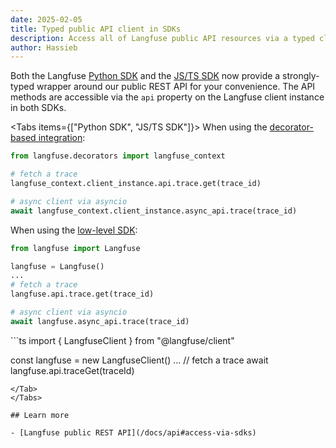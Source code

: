 ```yaml
---
date: 2025-02-05
title: Typed public API client in SDKs
description: Access all of Langfuse public API resources via a typed client in our SDKs
author: Hassieb
---
```



<ChangelogHeader />


Both the Langfuse [Python SDK](/docs/sdk/python/decorators) and the [JS/TS SDK](/docs/sdk/typescript/guide) now provide a strongly-typed wrapper around our public REST API for your convenience. The API methods are accessible via the `api` property on the Langfuse client instance in both SDKs.

<Tabs items={["Python SDK", "JS/TS SDK"]}>
<Tab>
When using the [decorator-based integration](/docs/sdk/python/decorators):

```python
from langfuse.decorators import langfuse_context

# fetch a trace
langfuse_context.client_instance.api.trace.get(trace_id)

# async client via asyncio
await langfuse_context.client_instance.async_api.trace(trace_id)
```

When using the [low-level SDK](/docs/sdk/python/low-level-sdk):

```python
from langfuse import Langfuse

langfuse = Langfuse()
...
# fetch a trace
langfuse.api.trace.get(trace_id)

# async client via asyncio
await langfuse.async_api.trace(trace_id)
```
</Tab>

<Tab>
```ts
import { LangfuseClient } from "@langfuse/client"

const langfuse = new LangfuseClient()
...
// fetch a trace
await langfuse.api.traceGet(traceId)
```
</Tab>
</Tabs>

## Learn more

- [Langfuse public REST API](/docs/api#access-via-sdks)

